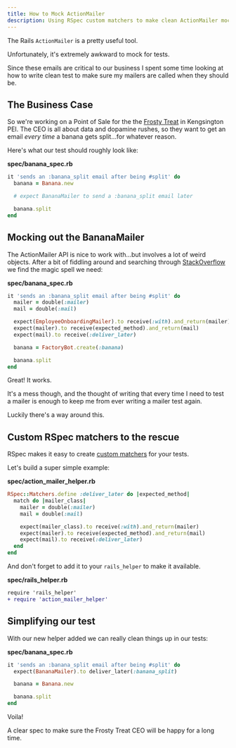 ```yaml
---
title: How to Mock ActionMailer
description: Using RSpec custom matchers to make clean ActionMailer mocks.
---
```


The Rails `ActionMailer` is a pretty useful tool. 

Unfortunately, it's extremely awkward to mock for tests.

Since these emails are critical to our business I spent some time looking at how to write clean test to make sure my mailers are called when they should be. 

## The Business Case

So we're working on a Point of Sale for the the [Frosty Treat](https://www.frostytreat.ca/) in Kengsington PEI. The CEO is all about data and dopamine rushes, so they want to get an email *every time* a banana gets split...for whatever reason. 

Here's what our test should roughly look like:

**spec/banana_spec.rb**
```ruby
it 'sends an :banana_split email after being #split' do
  banana = Banana.new

  # expect BananaMailer to send a :banana_split email later

  banana.split
end
```

## Mocking out the BananaMailer

The ActionMailer API is nice to work with...but involves a lot of weird objects. After a bit of fiddling around and searching through [StackOverflow](https://stackoverflow.com/questions/45207926/can-not-test-mailer-action-called-in-rspec-rails) we find the magic spell we need:

**spec/banana_spec.rb**
```ruby
it 'sends an :banana_split email after being #split' do
  mailer = double(:mailer)
  mail = double(:mail)

  expect(EmployeeOnboardingMailer).to receive(:with).and_return(mailer)
  expect(mailer).to receive(expected_method).and_return(mail)
  expect(mail).to receive(:deliver_later)

  banana = FactoryBot.create(:banana)

  banana.split
end
```

Great! It works. 

It's a mess though, and the thought of writing that every time I need to test a mailer is enough to keep me from ever writing a mailer test again.

Luckily there's a way around this.

## Custom RSpec matchers to the rescue

RSpec makes it easy to create [custom matchers](https://relishapp.com/rspec/rspec-expectations/v/2-3/docs/custom-matchers/define-matcher) for your tests.

Let's build a super simple example:

**spec/action_mailer_helper.rb**
```ruby
RSpec::Matchers.define :deliver_later do |expected_method|
  match do |mailer_class|
    mailer = double(:mailer)
    mail = double(:mail)

    expect(mailer_class).to receive(:with).and_return(mailer)
    expect(mailer).to receive(expected_method).and_return(mail)
    expect(mail).to receive(:deliver_later)
  end
end
```

And don't forget to add it to your `rails_helper` to make it available.

**spec/rails_helper.rb**
```diff
require 'rails_helper'
+ require 'action_mailer_helper'
```

## Simplifying our test

With our new helper added we can really clean things up in our tests:

**spec/banana_spec.rb**
```ruby
it 'sends an :banana_split email after being #split' do
  expect(BananaMailer).to deliver_later(:banana_split)

  banana = Banana.new

  banana.split
end
```

Voila! 

A clear spec to make sure the Frosty Treat CEO will be happy for a long time.
